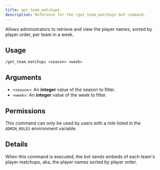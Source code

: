 ```yaml
---
title: get_team_matchups
description: Reference for the /get_team_matchups bot command.
---
```


Allows administrators to retrieve and view the player names, sorted by player order, per team in a week.

## Usage

```
/get_team_matchups <season> <week>
```

## Arguments

- `<season>`: An **integer** value of the season to filter.
- `<week>`: An **integer** value of the week to filter.

## Permissions

This command can only be used by users with a role listed in the `ADMIN_ROLES` environment variable.

## Details

When this command is executed, the bot sends embeds of each team's player matchups, aka, the player names sorted by player order.
